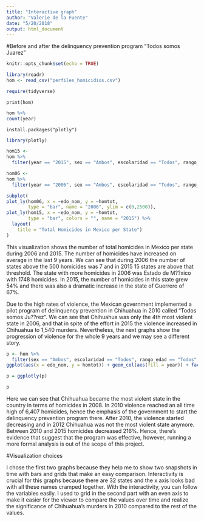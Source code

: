 ```yaml
---
title: "Interactive graph"
author: "Valerie de la Fuente"
date: "5/20/2018"
output: html_document
---
```


#Before and after the delinquency prevention program "Todos somos Juarez"

```r
knitr::opts_chunk$set(echo = TRUE)
```

```r
library(readr)
hom <- read_csv("perfiles_homicidios.csv")
```
```r
require(tidyverse)
```

```{}
print(hom)
```
```r
hom %>%
count(year)
```

```{}
install.packages("plotly")
```
```r
library(plotly) 
```
```r
hom15 <-
hom %>%
  filter(year == "2015", sex == "Ambos", escolaridad == "Todos", rango_edad == "Todos", !edo_code == "Todos") 

hom06 <-
hom %>%
  filter(year == "2006", sex == "Ambos", escolaridad == "Todos", rango_edad == "Todos", !edo_code == "Todos") 
```
```r
subplot(
plot_ly(hom06, x = ~edo_nom, y = ~homtot,
        type = "bar", name = "2006", ylim = c(0,2500)),
plot_ly(hom15, x = ~edo_nom, y = ~homtot,
        type = "bar", colors = "", name = "2015") %>%
  layout(
    title = "Total Homicides in Mexico per State")
)
```

This visualization shows the number of total homicides in Mexico per state during 2006 and 2015. The number of homicides have increased on average in the last 9 years. We can see that during 2006 the number of states above the 500 homicides was 7 and in 2015 15 states are above that threshold. The state with more homicides in 2006 was Estado de M??xico with 1748 homicides. In 2015, the number of homicides in this state grew 54% and there was also a dramatic increase in the state of Guerrero of 67%.

Due to the high rates of violence, the Mexican government implemented a pilot program of delinquency prevention in Chihuahua in 2010 called "Todos somos Ju??rez". We can see that Chihuahua was only the 4th most violent state in 2006, and that in spite of the effort in 2015 the violence increased in Chihuahua to 1,540 murders. Nevertheless, the next graphs show the progression of violence for the whole 9 years and we may see a different story.


```r
p <- hom %>%
  filter(sex == "Ambos", escolaridad == "Todos", rango_edad == "Todos", !edo_code == "Todos") %>%
ggplot(aes(x = edo_nom, y = homtot)) + geom_col(aes(fill = year)) + facet_wrap(~year) + theme_minimal() + theme(axis.title = element_blank(), axis.text.x=element_blank()) + theme(legend.position = "none") + ggtitle("Total Homicides in Mexico per State") 

p = ggplotly(p)

p
```

Here we can see that Chihuahua became the most violent state in the country in terms of homicides in 2008. In 2010 violence reached an all time high of 6,407 homicides, hence the emphasis of the government to start the delinquency prevention program there. After 2010, the violence started decreasing and in 2012 Chihuahua was not the most violent state anymore. Between 2010 and 2015 homicides decreased 216%. Hence, there's evidence that suggest that the program was effective, however, running a more formal analysis is out of the scope of this project.

#Visualization choices

I chose the first two graphs because they help me to show two snapshots in time with bars and grids that make an easy comparison. Interactivity is crucial for this graphs because there are 32 states and the x axis looks bad with all these names cramped together. With the interactivity, you can follow the variables easily. I used to grid in the second part with an even axis to make it easier for the viewer to compare the values over time and realize the significance of Chihuahua's murders in 2010 compared to the rest of the values. 









